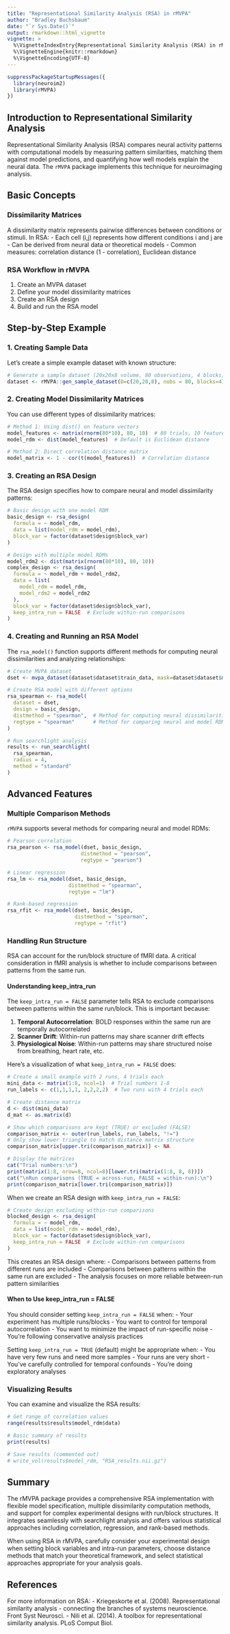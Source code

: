 ```yaml
---
title: "Representational Similarity Analysis (RSA) in rMVPA"
author: "Bradley Buchsbaum"
date: "`r Sys.Date()`"
output: rmarkdown::html_vignette
vignette: >
  %\VignetteIndexEntry{Representational Similarity Analysis (RSA) in rMVPA}
  %\VignetteEngine{knitr::rmarkdown}
  %\VignetteEncoding{UTF-8}
---
```


```r
suppressPackageStartupMessages({
  library(neuroim2)
  library(rMVPA)
})
```

## Introduction to Representational Similarity Analysis

Representational Similarity Analysis (RSA) compares neural activity patterns with computational models by measuring pattern similarities, matching them against model predictions, and quantifying how well models explain the neural data. The `rMVPA` package implements this technique for neuroimaging analysis.

## Basic Concepts

### Dissimilarity Matrices
A dissimilarity matrix represents pairwise differences between conditions or stimuli. In RSA:
- Each cell (i,j) represents how different conditions i and j are
- Can be derived from neural data or theoretical models
- Common measures: correlation distance (1 - correlation), Euclidean distance

### RSA Workflow in rMVPA

1. Create an MVPA dataset
2. Define your model dissimilarity matrices
3. Create an RSA design
4. Build and run the RSA model


## Step-by-Step Example

### 1. Creating Sample Data

Let's create a simple example dataset with known structure:

```r
# Generate a sample dataset (20x20x8 volume, 80 observations, 4 blocks)
dataset <- rMVPA::gen_sample_dataset(D=c(20,20,8), nobs = 80, blocks=4)
```

### 2. Creating Model Dissimilarity Matrices

You can use different types of dissimilarity matrices:

```r
# Method 1: Using dist() on feature vectors
model_features <- matrix(rnorm(80*10), 80, 10)  # 80 trials, 10 features
model_rdm <- dist(model_features)  # Default is Euclidean distance

# Method 2: Direct correlation distance matrix
model_matrix <- 1 - cor(t(model_features))  # Correlation distance
```

### 3. Creating an RSA Design

The RSA design specifies how to compare neural and model dissimilarity patterns:

```r
# Basic design with one model RDM
basic_design <- rsa_design(
  formula = ~ model_rdm,
  data = list(model_rdm = model_rdm),
  block_var = factor(dataset$design$block_var)
)

# Design with multiple model RDMs
model_rdm2 <- dist(matrix(rnorm(80*10), 80, 10))
complex_design <- rsa_design(
  formula = ~ model_rdm + model_rdm2,
  data = list(
    model_rdm = model_rdm,
    model_rdm2 = model_rdm2
  ),
  block_var = factor(dataset$design$block_var),
  keep_intra_run = FALSE  # Exclude within-run comparisons
)
```

### 4. Creating and Running an RSA Model

The `rsa_model()` function supports different methods for computing neural dissimilarities and analyzing relationships:

```r
# Create MVPA dataset
dset <- mvpa_dataset(dataset$dataset$train_data, mask=dataset$dataset$mask)

# Create RSA model with different options
rsa_spearman <- rsa_model(
  dataset = dset,
  design = basic_design,
  distmethod = "spearman",  # Method for computing neural dissimilarities
  regtype = "spearman"      # Method for comparing neural and model RDMs
)

# Run searchlight analysis
results <- run_searchlight(
  rsa_spearman,
  radius = 4,
  method = "standard"
)
```

## Advanced Features

### Multiple Comparison Methods

`rMVPA` supports several methods for comparing neural and model RDMs:

```r
# Pearson correlation
rsa_pearson <- rsa_model(dset, basic_design, 
                        distmethod = "pearson", 
                        regtype = "pearson")

# Linear regression
rsa_lm <- rsa_model(dset, basic_design, 
                    distmethod = "spearman", 
                    regtype = "lm")

# Rank-based regression
rsa_rfit <- rsa_model(dset, basic_design, 
                      distmethod = "spearman", 
                      regtype = "rfit")
```

### Handling Run Structure

RSA can account for the run/block structure of fMRI data. A critical consideration in fMRI analysis is whether to include comparisons between patterns from the same run.

#### Understanding keep_intra_run

The `keep_intra_run = FALSE` parameter tells RSA to exclude comparisons between patterns within the same run/block. This is important because:

1. **Temporal Autocorrelation**: BOLD responses within the same run are temporally autocorrelated
2. **Scanner Drift**: Within-run patterns may share scanner drift effects
3. **Physiological Noise**: Within-run patterns may share structured noise from breathing, heart rate, etc.

Here's a visualization of what `keep_intra_run = FALSE` does:

```r
# Create a small example with 2 runs, 4 trials each
mini_data <- matrix(1:8, ncol=1)  # Trial numbers 1-8
run_labels <- c(1,1,1,1, 2,2,2,2)  # Two runs with 4 trials each

# Create distance matrix
d <- dist(mini_data)
d_mat <- as.matrix(d)

# Show which comparisons are kept (TRUE) or excluded (FALSE)
comparison_matrix <- outer(run_labels, run_labels, "!=")
# Only show lower triangle to match distance matrix structure
comparison_matrix[upper.tri(comparison_matrix)] <- NA

# Display the matrices
cat("Trial numbers:\n")
print(matrix(1:8, nrow=8, ncol=8)[lower.tri(matrix(1:8, 8, 8))])
cat("\nRun comparisons (TRUE = across-run, FALSE = within-run):\n")
print(comparison_matrix[lower.tri(comparison_matrix)])
```

When we create an RSA design with `keep_intra_run = FALSE`:

```r
# Create design excluding within-run comparisons
blocked_design <- rsa_design(
  formula = ~ model_rdm,
  data = list(model_rdm = model_rdm),
  block_var = factor(dataset$design$block_var),
  keep_intra_run = FALSE  # Exclude within-run comparisons
)
```

This creates an RSA design where:
- Comparisons between patterns from different runs are included
- Comparisons between patterns within the same run are excluded
- The analysis focuses on more reliable between-run pattern similarities

#### When to Use keep_intra_run = FALSE

You should consider setting `keep_intra_run = FALSE` when:
- Your experiment has multiple runs/blocks
- You want to control for temporal autocorrelation
- You want to minimize the impact of run-specific noise
- You're following conservative analysis practices

Setting `keep_intra_run = TRUE` (default) might be appropriate when:
- You have very few runs and need more samples
- Your runs are very short
- You've carefully controlled for temporal confounds
- You're doing exploratory analyses

### Visualizing Results

You can examine and visualize the RSA results:

```r
# Get range of correlation values
range(results$results$model_rdm$data)

# Basic summary of results
print(results)

# Save results (commented out)
# write_vol(results$model_rdm, "RSA_results.nii.gz")
```

## Summary

The rMVPA package provides a comprehensive RSA implementation with flexible model specification, multiple dissimilarity computation methods, and support for complex experimental designs with run/block structures. It integrates seamlessly with searchlight analysis and offers various statistical approaches including correlation, regression, and rank-based methods.

When using RSA in rMVPA, carefully consider your experimental design when setting block variables and intra-run parameters, choose distance methods that match your theoretical framework, and select statistical approaches appropriate for your analysis goals.

## References

For more information on RSA:
- Kriegeskorte et al. (2008). Representational similarity analysis - connecting the branches of systems neuroscience. Front Syst Neurosci.
- Nili et al. (2014). A toolbox for representational similarity analysis. PLoS Comput Biol.